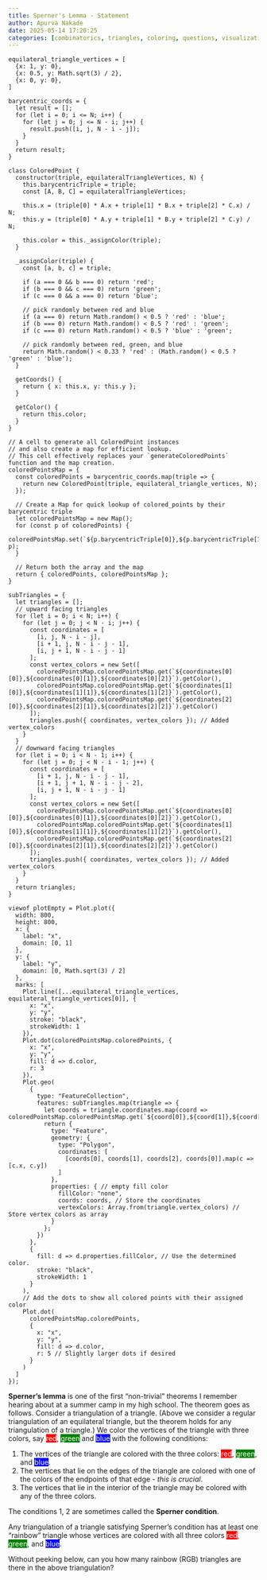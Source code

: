 ```yaml
---
title: Sperner's Lemma - Statement
author: Apurva Nakade
date: 2025-05-14 17:20:25
categories: [combinatorics, triangles, coloring, questions, visualization, interactive, observablejs]
---
```



```ojs
equilateral_triangle_vertices = [
  {x: 1, y: 0},
  {x: 0.5, y: Math.sqrt(3) / 2},
  {x: 0, y: 0},
]
```

```ojs
barycentric_coords = {
  let result = [];
  for (let i = 0; i <= N; i++) {
    for (let j = 0; j <= N - i; j++) {
      result.push([i, j, N - i - j]);
    }
  }
  return result;
}
```


```ojs
class ColoredPoint {
  constructor(triple, equilateralTriangleVertices, N) {
    this.barycentricTriple = triple;
    const [A, B, C] = equilateralTriangleVertices;

    this.x = (triple[0] * A.x + triple[1] * B.x + triple[2] * C.x) / N;
    this.y = (triple[0] * A.y + triple[1] * B.y + triple[2] * C.y) / N;

    this.color = this._assignColor(triple);
  }

  _assignColor(triple) {
    const [a, b, c] = triple;

    if (a === 0 && b === 0) return 'red';
    if (b === 0 && c === 0) return 'green';
    if (c === 0 && a === 0) return 'blue';

    // pick randomly between red and blue
    if (a === 0) return Math.random() < 0.5 ? 'red' : 'blue';
    if (b === 0) return Math.random() < 0.5 ? 'red' : 'green';
    if (c === 0) return Math.random() < 0.5 ? 'blue' : 'green';

    // pick randomly between red, green, and blue
    return Math.random() < 0.33 ? 'red' : (Math.random() < 0.5 ? 'green' : 'blue');
  }

  getCoords() {
    return { x: this.x, y: this.y };
  }

  getColor() {
    return this.color;
  }
}
```

```ojs
// A cell to generate all ColoredPoint instances
// and also create a map for efficient lookup.
// This cell effectively replaces your `generateColoredPoints` function and the map creation.
coloredPointsMap = {
  const coloredPoints = barycentric_coords.map(triple => {
    return new ColoredPoint(triple, equilateral_triangle_vertices, N);
  });

  // Create a Map for quick lookup of colored_points by their barycentric triple
  let coloredPointsMap = new Map();
  for (const p of coloredPoints) {
    coloredPointsMap.set(`${p.barycentricTriple[0]},${p.barycentricTriple[1]},${p.barycentricTriple[2]}`, p);
  }

  // Return both the array and the map
  return { coloredPoints, coloredPointsMap };
}
```


```ojs
subTriangles = {
  let triangles = [];
  // upward facing triangles
  for (let i = 0; i < N; i++) {
    for (let j = 0; j < N - i; j++) {
      const coordinates = [
        [i, j, N - i - j],
        [i + 1, j, N - i - j - 1],
        [i, j + 1, N - i - j - 1]
      ];
      const vertex_colors = new Set([
        coloredPointsMap.coloredPointsMap.get(`${coordinates[0][0]},${coordinates[0][1]},${coordinates[0][2]}`).getColor(),
        coloredPointsMap.coloredPointsMap.get(`${coordinates[1][0]},${coordinates[1][1]},${coordinates[1][2]}`).getColor(),
        coloredPointsMap.coloredPointsMap.get(`${coordinates[2][0]},${coordinates[2][1]},${coordinates[2][2]}`).getColor()
      ]);
      triangles.push({ coordinates, vertex_colors }); // Added vertex_colors
    }
  }
  // downward facing triangles
  for (let i = 0; i < N - 1; i++) {
    for (let j = 0; j < N - i - 1; j++) {
      const coordinates = [
        [i + 1, j, N - i - j - 1],
        [i + 1, j + 1, N - i - j - 2],
        [i, j + 1, N - i - j - 1]
      ];
      const vertex_colors = new Set([
        coloredPointsMap.coloredPointsMap.get(`${coordinates[0][0]},${coordinates[0][1]},${coordinates[0][2]}`).getColor(),
        coloredPointsMap.coloredPointsMap.get(`${coordinates[1][0]},${coordinates[1][1]},${coordinates[1][2]}`).getColor(),
        coloredPointsMap.coloredPointsMap.get(`${coordinates[2][0]},${coordinates[2][1]},${coordinates[2][2]}`).getColor()
      ]);
      triangles.push({ coordinates, vertex_colors }); // Added vertex_colors
    }
  }
  return triangles;
}
```


```ojs
viewof plotEmpty = Plot.plot({
  width: 800,
  height: 800,
  x: {
    label: "x",
    domain: [0, 1]
  },
  y: {
    label: "y",
    domain: [0, Math.sqrt(3) / 2]
  },
  marks: [
    Plot.line([...equilateral_triangle_vertices, equilateral_triangle_vertices[0]], {
      x: "x",
      y: "y",
      stroke: "black",
      strokeWidth: 1
    }),
    Plot.dot(coloredPointsMap.coloredPoints, {
      x: "x",
      y: "y",
      fill: d => d.color,
      r: 3
    }),
    Plot.geo(
      {
        type: "FeatureCollection",
        features: subTriangles.map(triangle => {
          let coords = triangle.coordinates.map(coord => coloredPointsMap.coloredPointsMap.get(`${coord[0]},${coord[1]},${coord[2]}`).getCoords());
          return {
            type: "Feature",
            geometry: {
              type: "Polygon",
              coordinates: [
                [coords[0], coords[1], coords[2], coords[0]].map(c => [c.x, c.y])
              ]
            },
            properties: { // empty fill color
              fillColor: "none",
              coords: coords, // Store the coordinates
              vertexColors: Array.from(triangle.vertex_colors) // Store vertex colors as array
            }
          };
        })
      },
      {
        fill: d => d.properties.fillColor, // Use the determined color.
        stroke: "black",
        strokeWidth: 1
      }
    ),
    // Add the dots to show all colored points with their assigned color
    Plot.dot(
      coloredPointsMap.coloredPoints,
      {
        x: "x",
        y: "y",
        fill: d => d.color,
        r: 5 // Slightly larger dots if desired
      }
    )
  ]
});
```

**Sperner's lemma** is one of the first "non-trivial" theorems I remember hearing about at a summer camp in my high school.
The theorem goes as follows. Consider a triangulation of a triangle. (Above we consider a regular triangulation of an equilateral triangle, but the theorem holds for any triangulation of a triangle.) We color the vertices of the triangle with three colors, say <span style="color:white; background-color:red">red</span>, <span style="color:white; background-color:green">green</span> and <span style="color:white; background-color:blue">blue</span> with the following conditions:

1. The vertices of the triangle are colored with the three colors: <span style="color:white; background-color:red">red</span>, <span style="color:white; background-color:green">green</span>, and <span style="color:white; background-color:blue">blue</span>.
2. The vertices that lie on the edges of the triangle are colored with one of the colors of the endpoints of that edge - *this is crucial*. 
3. The vertices that lie in the interior of the triangle may be colored with any of the three colors.

The conditions 1, 2 are sometimes called the **Sperner condition**. 

::: {#thm-sperner}

Any triangulation of a triangle satisfying Sperner's condition has at least one "rainbow" triangle whose vertices are colored with all three colors <span style="color:white; background-color:red">red</span>, <span style="color:white; background-color:green">green</span>, and <span style="color:white; background-color:blue">blue</span>.
:::

Without peeking below, can you how many rainbow (RGB) triangles are there in the above triangulation?

<!-- add large vertical white space equal to screen height -->
<div style="height: 100vh;"></div>



```ojs
// Determine the fill color based on the vertex colors.
getFillColorRGB = (vertexColors) => {
  if (vertexColors.has('red') && vertexColors.has('green') && vertexColors.has('blue')) {
    return 'black'; // Or any color you prefer for RGB triangles
  } 
  return 'none'; // Default color
};
```

```ojs
viewof plotRGB = Plot.plot({
  width: 800,
  height: 800,
  x: {
    label: "x",
    domain: [0, 1]
  },
  y: {
    label: "y",
    domain: [0, Math.sqrt(3) / 2]
  },
  marks: [
    Plot.line([...equilateral_triangle_vertices, equilateral_triangle_vertices[0]], {
      x: "x",
      y: "y",
      stroke: "black",
      strokeWidth: 1
    }),
    Plot.dot(coloredPointsMap.coloredPoints, {
      x: "x",
      y: "y",
      fill: d => d.color,
      r: 3
    }),
    Plot.geo(
      {
        type: "FeatureCollection",
        features: subTriangles.map(triangle => {
          let coords = triangle.coordinates.map(coord => coloredPointsMap.coloredPointsMap.get(`${coord[0]},${coord[1]},${coord[2]}`).getCoords());
          return {
            type: "Feature",
            geometry: {
              type: "Polygon",
              coordinates: [
                [coords[0], coords[1], coords[2], coords[0]].map(c => [c.x, c.y])
              ]
            },
            properties: { // Store the vertex colors for use in the fill
              fillColor: getFillColorRGB(triangle.vertex_colors),
              coords: coords, // Store the coordinates
              vertexColors: Array.from(triangle.vertex_colors) // Store vertex colors as array
            }
          };
        })
      },
      {
        fill: d => d.properties.fillColor, // Use the determined color.
        stroke: "black",
        strokeWidth: 1
      }
    ),
    // Add the dots to show all colored points with their assigned color
    Plot.dot(
      coloredPointsMap.coloredPoints,
      {
        x: "x",
        y: "y",
        fill: d => d.color,
        r: 5 // Slightly larger dots if desired
      }
    )
  ]
});
```

```ojs
// print the number of RGB triangles as a html element
numRGBTriangles = subTriangles.filter(triangle => triangle.vertex_colors.size === 3).length;
html`<p>Number of RGB triangles: ${numRGBTriangles}</p>`
```

---

I know a few proofs of this theorem, of varying levels of sophistication. I used to think I understood this theorem really well. And yet, I cannot predict the image below. Here, I'm coloring each triangle using the following mapping:

1. `RRR` => <span style="color:white; background-color:red">red</span>
2. `GGG` => <span style="color:white; background-color:green">green</span>
3. `BBB` => <span style="color:white; background-color:blue">blue</span>
4. `RGG` and `RRG` => <span style="color:white; background-color:yellow">yellow</span>
5. `RBB` and `RRB` => <span style="color:white; background-color:magenta">magenta</span>
6. `GGB` and `GBB` => <span style="color:white; background-color:cyan">cyan</span>
7. `RGB` => <span style="color:white; background-color:black">black</span>

## Questions 

When you learn abstract mathematics, it is easy to lose touch with the concrete. What is going on here? What patterns can you see? Why are there so many RGB triangles? **What is the expected number of such triangles?** What about the other colored triangles?

```ojs
import {slider} from "@jashkenas/inputs"

// Add a slider for M = number of points to plot
viewof N = slider({
  min: 2,
  max: 20,
  step: 1,
  value: 5,
  width: 500,
  title: "Number of subdivisions"
});
```

```ojs
// Determine the fill color based on the vertex colors.
getFillColorALL = (vertexColors) => {
  if (vertexColors.has('red') && vertexColors.has('green') && vertexColors.has('blue')) {
    return 'black'; // Or any color you prefer for RGB triangles
  } else if (vertexColors.has('red') && vertexColors.has('green')) {
    return 'yellow';
  } else if (vertexColors.has('red') && vertexColors.has('blue')) {
    return 'magenta';
  } else if (vertexColors.has('green') && vertexColors.has('blue')) {
    return 'cyan';
  } else if (vertexColors.has('red')) {
    return 'red';
  } else if (vertexColors.has('green')) {
    return 'green';
  } else if (vertexColors.has('blue')) {
    return 'blue';
  }
  return 'none'; // Default color
};
```

```ojs
viewof plotALL = Plot.plot({
  width: 800,
  height: 800,
  x: {
    label: "x",
    domain: [0, 1]
  },
  y: {
    label: "y",
    domain: [0, Math.sqrt(3) / 2]
  },
  marks: [
    Plot.line([...equilateral_triangle_vertices, equilateral_triangle_vertices[0]], {
      x: "x",
      y: "y",
      stroke: "black",
      strokeWidth: 1
    }),
    Plot.dot(coloredPointsMap.coloredPoints, {
      x: "x",
      y: "y",
      fill: d => d.color,
      r: 3
    }),
    Plot.geo(
      {
        type: "FeatureCollection",
        features: subTriangles.map(triangle => {
          let coords = triangle.coordinates.map(coord => coloredPointsMap.coloredPointsMap.get(`${coord[0]},${coord[1]},${coord[2]}`).getCoords());
          return {
            type: "Feature",
            geometry: {
              type: "Polygon",
              coordinates: [
                [coords[0], coords[1], coords[2], coords[0]].map(c => [c.x, c.y])
              ]
            },
            properties: { // Store the vertex colors for use in the fill
              fillColor: getFillColorALL(triangle.vertex_colors),
              coords: coords, // Store the coordinates
              vertexColors: Array.from(triangle.vertex_colors) // Store vertex colors as array
            }
          };
        })
      },
      {
        fill: d => d.properties.fillColor, // Use the determined color.
        stroke: "black",
        strokeWidth: 1
      }
    ),
    // Add the dots to show all colored points with their assigned color
    Plot.dot(
      coloredPointsMap.coloredPoints,
      {
        x: "x",
        y: "y",
        fill: d => d.color,
        r: 5 * (5 / N) // Decrease r as N increases
      }
    )
  ]
});
```

```ojs
// print the number of RGB triangles as a html element
html`<p>Number of RGB triangles: ${numRGBTriangles}</p>`
```

---

**Remark.** Here's a curious thing I discovered while drawing these colorful plots. How do you loop over all the sub-triangles in the triangulation?
Think of an answer before peeking below.

<!-- add large vertical white space equal to screen height -->
<div style="height: 100vh;"></div>

You have to run two loops! One for the "upward-facing" triangles and one for the "downward-facing" ones. I don't think there is any way to create a single loop for all these triangles. 

